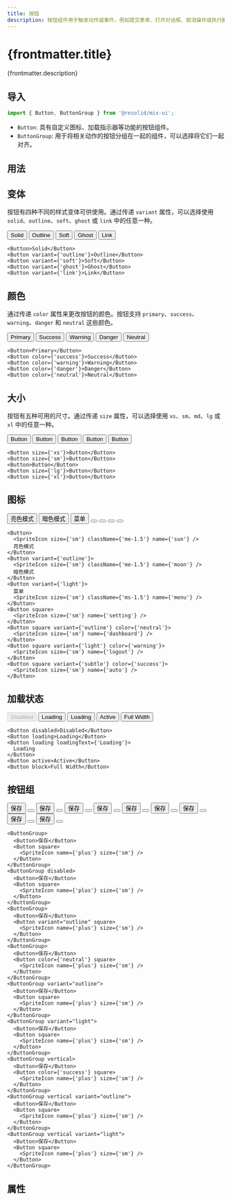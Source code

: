 ```yaml
---
title: 按钮
description: 按钮组件用于触发动作或事件，例如提交表单、打开对话框、取消操作或执行删除操作。
---
```




# {frontmatter.title}

{frontmatter.description}

## 导入

```js
import { Button, ButtonGroup } from '@resolid/mix-ui';
```

- `Button`: 具有自定义图标、加载指示器等功能的按钮组件。
- `ButtonGroup`: 用于将相关动作的按钮分组在一起的组件，可以选择将它们一起对齐。

## 用法

## 变体

按钮有四种不同的样式变体可供使用。通过传递 `variant` 属性，可以选择使用 `solid`、`outline`、`soft`、`ghost` 或 `link` 中的任意一种。

<section className={'demo group'}>
  <div
    className={'p-3 not-prose rounded-t border flex flex-row gap-3 items-center overflow-x-auto scrollbar scrollbar-thin'}>
    <Button>Solid</Button>
    <Button variant={'outline'}>Outline</Button>
    <Button variant={'soft'}>Soft</Button>
    <Button variant={'ghost'}>Ghost</Button>
    <Button variant={'link'}>Link</Button>
  </div>

  ```tsx
  <Button>Solid</Button>
  <Button variant={'outline'}>Outline</Button>
  <Button variant={'soft'}>Soft</Button>
  <Button variant={'ghost'}>Ghost</Button>
  <Button variant={'link'}>Link</Button>
  ```
</section>

## 颜色

通过传递 `color` 属性来更改按钮的颜色。按钮支持 `primary`、`success`、`warning`、`danger` 和 `neutral` 这些颜色。

<section className={'demo group'}>
  <div
    className={'p-3 not-prose rounded-t border flex flex-row gap-3 items-center overflow-x-auto scrollbar scrollbar-thin'}>
    <Button>Primary</Button>
    <Button color={'success'}>Success</Button>
    <Button color={'warning'}>Warning</Button>
    <Button color={'danger'}>Danger</Button>
    <Button color={'neutral'}>Neutral</Button>
  </div>

  ```tsx
  <Button>Primary</Button>
  <Button color={'success'}>Success</Button>
  <Button color={'warning'}>Warning</Button>
  <Button color={'danger'}>Danger</Button>
  <Button color={'neutral'}>Neutral</Button>
  ```
</section>

## 大小

按钮有五种可用的尺寸。通过传递 `size` 属性，可以选择使用 `xs`、`sm`、`md`、`lg` 或 `xl` 中的任意一种。

<section className={'demo group'}>
  <div
    className={'p-3 not-prose rounded-t border flex flex-row gap-3 items-center overflow-x-auto scrollbar scrollbar-thin'}>
    <Button size={'xs'}>Button</Button>
    <Button size={'sm'}>Button</Button>
    <Button>Button</Button>
    <Button size={'lg'}>Button</Button>
    <Button size={'xl'}>Button</Button>
  </div>

  ```tsx
  <Button size={'xs'}>Button</Button>
  <Button size={'sm'}>Button</Button>
  <Button>Button</Button>
  <Button size={'lg'}>Button</Button>
  <Button size={'xl'}>Button</Button>
  ```
</section>

## 图标

<section className={'demo group'}>
  <div
    className={'p-3 not-prose rounded-t border flex flex-row gap-3 items-center overflow-x-auto scrollbar scrollbar-thin'}>
    <Button>
      <SpriteIcon size={'sm'} className={'me-1.5'} name={'sun'} />
      亮色模式
    </Button>
    <Button variant={'outline'}>
      <SpriteIcon size={'sm'} className={'me-1.5'} name={'moon'} />
      暗色模式
    </Button>
    <Button variant={'light'}>
      菜单
      <SpriteIcon size={'sm'} className={'ms-1.5'} name={'menu'} />
    </Button>
    <Button square>
      <SpriteIcon size={'sm'} name={'setting'} />
    </Button>
    <Button square variant={'outline'} color={'neutral'}>
      <SpriteIcon size={'sm'} name={'dashboard'} />
    </Button>
    <Button square variant={'light'} color={'warning'}>
      <SpriteIcon size={'sm'} name={'logout'} />
    </Button>
    <Button square variant={'subtle'} color={'success'}>
      <SpriteIcon size={'sm'} name={'auto'} />
    </Button>
  </div>

  ```tsx
  <Button>
    <SpriteIcon size={'sm'} className={'me-1.5'} name={'sun'} />
    亮色模式
  </Button>
  <Button variant={'outline'}>
    <SpriteIcon size={'sm'} className={'me-1.5'} name={'moon'} />
    暗色模式
  </Button>
  <Button variant={'light'}>
    菜单
    <SpriteIcon size={'sm'} className={'ms-1.5'} name={'menu'} />
  </Button>
  <Button square>
    <SpriteIcon size={'sm'} name={'setting'} />
  </Button>
  <Button square variant={'outline'} color={'neutral'}>
    <SpriteIcon size={'sm'} name={'dashboard'} />
  </Button>
  <Button square variant={'light'} color={'warning'}>
    <SpriteIcon size={'sm'} name={'logout'} />
  </Button>
  <Button square variant={'subtle'} color={'success'}>
    <SpriteIcon size={'sm'} name={'auto'} />
  </Button>
  ```
</section>

## 加载状态

<section className={'demo group'}>
  <div
    className={'p-3 not-prose rounded-t border flex flex-row gap-3 items-center overflow-x-auto scrollbar scrollbar-thin'}>
    <Button disabled>Disabled</Button>
    <Button loading>Loading</Button>
    <Button loading loadingText={'Loading'}>
      Loading
    </Button>
    <Button active>Active</Button>
    <Button block>Full Width</Button>
  </div>

  ```tsx
  <Button disabled>Disabled</Button>
  <Button loading>Loading</Button>
  <Button loading loadingText={'Loading'}>
    Loading
  </Button>
  <Button active>Active</Button>
  <Button block>Full Width</Button>
  ```
</section>

## 按钮组

<section className={'demo group'}>
  <div
    className={'p-3 not-prose rounded-t border flex flex-row gap-3 items-center overflow-x-auto scrollbar scrollbar-thin'}>
    <ButtonGroup>
      <Button>保存</Button>
      <Button square>
        <SpriteIcon name={'plus'} size={'sm'} />
      </Button>
    </ButtonGroup>
    <ButtonGroup disabled>
      <Button>保存</Button>
      <Button square>
        <SpriteIcon name={'plus'} size={'sm'} />
      </Button>
    </ButtonGroup>
    <ButtonGroup>
      <Button>保存</Button>
      <Button variant="outline" square>
        <SpriteIcon name={'plus'} size={'sm'} />
      </Button>
    </ButtonGroup>
    <ButtonGroup>
      <Button>保存</Button>
      <Button color={'neutral'} square>
        <SpriteIcon name={'plus'} size={'sm'} />
      </Button>
    </ButtonGroup>
    <ButtonGroup variant="outline">
      <Button>保存</Button>
      <Button square>
        <SpriteIcon name={'plus'} size={'sm'} />
      </Button>
    </ButtonGroup>
    <ButtonGroup variant="light">
      <Button>保存</Button>
      <Button square>
        <SpriteIcon name={'plus'} size={'sm'} />
      </Button>
    </ButtonGroup>
    <ButtonGroup vertical>
      <Button>保存</Button>
      <Button color={'success'} square>
        <SpriteIcon name={'plus'} size={'sm'} />
      </Button>
    </ButtonGroup>
    <ButtonGroup vertical variant="outline">
      <Button>保存</Button>
      <Button square>
        <SpriteIcon name={'plus'} size={'sm'} />
      </Button>
    </ButtonGroup>
    <ButtonGroup vertical variant="light">
      <Button>保存</Button>
      <Button square>
        <SpriteIcon name={'plus'} size={'sm'} />
      </Button>
    </ButtonGroup>
  </div>

  ```tsx
  <ButtonGroup>
    <Button>保存</Button>
    <Button square>
      <SpriteIcon name={'plus'} size={'sm'} />
    </Button>
  </ButtonGroup>
  <ButtonGroup disabled>
    <Button>保存</Button>
    <Button square>
      <SpriteIcon name={'plus'} size={'sm'} />
    </Button>
  </ButtonGroup>
  <ButtonGroup>
    <Button>保存</Button>
    <Button variant="outline" square>
      <SpriteIcon name={'plus'} size={'sm'} />
    </Button>
  </ButtonGroup>
  <ButtonGroup>
    <Button>保存</Button>
    <Button color={'neutral'} square>
      <SpriteIcon name={'plus'} size={'sm'} />
    </Button>
  </ButtonGroup>
  <ButtonGroup variant="outline">
    <Button>保存</Button>
    <Button square>
      <SpriteIcon name={'plus'} size={'sm'} />
    </Button>
  </ButtonGroup>
  <ButtonGroup variant="light">
    <Button>保存</Button>
    <Button square>
      <SpriteIcon name={'plus'} size={'sm'} />
    </Button>
  </ButtonGroup>
  <ButtonGroup vertical>
    <Button>保存</Button>
    <Button color={'success'} square>
      <SpriteIcon name={'plus'} size={'sm'} />
    </Button>
  </ButtonGroup>
  <ButtonGroup vertical variant="outline">
    <Button>保存</Button>
    <Button square>
      <SpriteIcon name={'plus'} size={'sm'} />
    </Button>
  </ButtonGroup>
  <ButtonGroup vertical variant="light">
    <Button>保存</Button>
    <Button square>
      <SpriteIcon name={'plus'} size={'sm'} />
    </Button>
  </ButtonGroup>
  ```

</section>

## 属性
